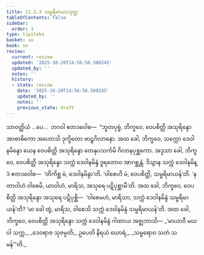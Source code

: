 ```yaml
---
title: 11.3.3 သမ္ဗရိမာယာသုတ္တ
tableOfContents: false
sidebar:
  order: 3
type: tipitaka
basket: su
book: sn
review:
  current: review
  updated: '2025-10-20T14:56:56.500245'
  updated_by: ''
  notes: ''
  history:
  - state: review
    date: '2025-10-20T14:56:56.500245'
    updated_by: ''
    notes: ''
    previous_state: draft
---
```



<DynamicBreadcrumb />


<ReviewStatus review={frontmatter.review} showDetails={true} />

<HypothesisAnnotation frontmatter={frontmatter} />

<Division number="269" book="sn" e="ch" v="18" p="319">

<Paragraph number="1691" book="sn">
သာဝတ္ထိယံ …ပေ…  ဘဂဝါ ဧတဒဝေါစ—  “ဘူတပုဗ္ဗံ, ဘိက္ခဝေ, ဝေပစိတ္တိ အသုရိန္ဒော အာဗာဓိကော အဟောသိ ဒုက္ခိတော ဗာဠှဂိလာနော. အထ ခေါ, ဘိက္ခဝေ, သက္ကော ဒေဝါနမိန္ဒော ယေန ဝေပစိတ္တိ အသုရိန္ဒော တေနုပသင်္ကမိ ဂိလာနပုစ္ဆကော. အဒ္ဒသာ ခေါ, ဘိက္ခဝေ, ဝေပစိတ္တိ အသုရိန္ဒော သက္ကံ ဒေဝါနမိန္ဒံ ဒူရတောဝ အာဂစ္ဆန္တံ. ဒိသွာန သက္ကံ ဒေဝါနမိန္ဒံ ဧတဒဝေါစ—  ‘တိကိစ္ဆ မံ, ဒေဝါနမိန္ဒာ’တိ. ‘ဝါစေဟိ မံ, ဝေပစိတ္တိ, သမ္ဗရိမာယန်’တိ. ‘န တာဝါဟံ ဝါစေမိ, ယာဝါဟံ, မာရိသ, အသုရေ ပဋိပုစ္ဆာမီ’တိ. အထ ခေါ, ဘိက္ခဝေ, ဝေပစိတ္တိ အသုရိန္ဒော အသုရေ ပဋိပုစ္ဆိ—  ‘ဝါစေမဟံ, မာရိသာ, သက္ကံ ဒေဝါနမိန္ဒံ သမ္ဗရိမာယန်’တိ? ‘မာ ခေါ တွံ, မာရိသ, ဝါစေသိ သက္ကံ ဒေဝါနမိန္ဒံ သမ္ဗရိမာယန်’တိ. အထ ခေါ, ဘိက္ခဝေ, ဝေပစိတ္တိ အသုရိန္ဒော သက္ကံ ဒေဝါနမိန္ဒံ ဂါထာယ အဇ္ဈဘာသိ—
</Paragraph>

<Paragraph number="1692" type="verses" book="sn">
_‘မာယာဝီ မဃဝါ သက္က,_  
_ဒေဝရာဇ သုဇမ္ပတိ;_  
ဥပေတိ နိရယံ ဃောရံ,_  
_သမ္ဗရောဝ သတံ သမန်’”တိ._
</Paragraph>
</Division>